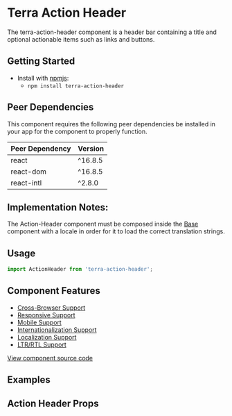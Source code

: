 


<Badge />

# Terra Action Header

The terra-action-header component is a header bar containing a title and optional actionable items such as links and buttons.

## Getting Started

- Install with [npmjs](https://www.npmjs.com):
  - `npm install terra-action-header`

<!-- AUTO-GENERATED-CONTENT:START Peer Dependencies -->
## Peer Dependencies

This component requires the following peer dependencies be installed in your app for the component to properly function.

| Peer Dependency | Version |
|-|-|
| react | ^16.8.5 |
| react-dom | ^16.8.5 |
| react-intl | ^2.8.0 |

<!-- AUTO-GENERATED-CONTENT:END -->

## Implementation Notes:
The Action-Header component must be composed inside the [Base][1] component with a locale in order for it to load the correct translation strings.

[1]: https://github.com/cerner/terra-core/tree/master/packages/terra-base/src/terra-dev-site/doc/base/Base.1.doc.mdx

## Usage

```jsx
import ActionHeader from 'terra-action-header';
```

## Component Features

* [Cross-Browser Support](https://engineering.cerner.com/terra-ui/contributing/terra-ui/component-standards#cross-browser-support)
* [Responsive Support](https://engineering.cerner.com/terra-ui/contributing/terra-ui/component-standards#responsive-support)
* [Mobile Support](https://engineering.cerner.com/terra-ui/contributing/terra-ui/component-standards#mobile-support)
* [Internationalization Support](https://engineering.cerner.com/terra-ui/contributing/terra-ui/component-standards#internationalization-i18n-support)
* [Localization Support](https://engineering.cerner.com/terra-ui/contributing/terra-ui/component-standards#internationalization-i18n-support)
* [LTR/RTL Support](https://engineering.cerner.com/terra-ui/contributing/terra-ui/component-standards#ltr--rtl-support)

[View component source code](https://github.com/cerner/terra-core/tree/master/packages/terra-action-header)

## Examples
<DefaultActionHeader />
<BackActionHeader />
<CloseActionHeader />
<BackCloseActionHeader />
<BackPreviousNextCloseActionHeader />
<MaximizeCloseActionHeader />
<MinimizeCustomButtonActionHeader />
<LongWrappingTextHeader />

## Action Header Props

<ActionHeaderPropsTable />
